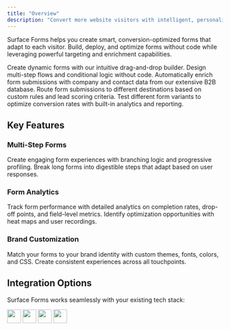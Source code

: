 ```yaml
---
title: "Overview"
description: "Convert more website visitors with intelligent, personalized forms"
---
```


Surface Forms helps you create smart, conversion-optimized forms that adapt to each visitor. Build, deploy, and optimize forms without code while leveraging powerful targeting and enrichment capabilities.

<CardGroup cols={2}>
  <Card title="Form Builder" icon="wand-magic-sparkles" href="/surface-forms/form-builder">
    Create dynamic forms with our intuitive drag-and-drop builder. Design multi-step flows and conditional logic without code.
  </Card>
  
  <Card title="Built-in Enrichment" icon="database" href="/surface-forms/enrichment">
    Automatically enrich form submissions with company and contact data from our extensive B2B database.
  </Card>

  <Card title="Conditional Routing" icon="route" href="/surface-forms/conditional-routing">
    Route form submissions to different destinations based on custom rules and lead scoring criteria.
  </Card>

  <Card title="A/B Testing" icon="flask" href="/surface-forms/ab-testing">
    Test different form variants to optimize conversion rates with built-in analytics and reporting.
  </Card>
</CardGroup>

## Key Features

### Multi-Step Forms
Create engaging form experiences with branching logic and progressive profiling. Break long forms into digestible steps that adapt based on user responses.

### Form Analytics
Track form performance with detailed analytics on completion rates, drop-off points, and field-level metrics. Identify optimization opportunities with heat maps and user recordings.

### Brand Customization
Match your forms to your brand identity with custom themes, fonts, colors, and CSS. Create consistent experiences across all touchpoints.

## Integration Options

Surface Forms works seamlessly with your existing tech stack:

<CardGroup cols={4}>
  <Card>
    <img height="32" width="32" src="/images/integrations/salesforce.png" />
  </Card>
  <Card>
    <img height="32" width="32" src="/images/integrations/hubspot.png" />
  </Card>
  <Card>
    <img height="32" width="32" src="/images/integrations/marketo.png" />
  </Card>
  <Card>
    <img height="32" width="32" src="/images/integrations/zapier.png" />
  </Card>
</CardGroup>
